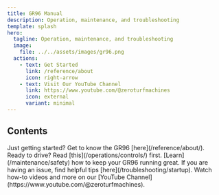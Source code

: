 ```yaml
---
title: GR96 Manual
description: Operation, maintenance, and troubleshooting
template: splash
hero:
  tagline: Operation, maintenance, and troubleshooting
  image:
    file: ../../assets/images/gr96.png
  actions:
    - text: Get Started
      link: /reference/about
      icon: right-arrow
    - text: Visit Our YouTube Channel
      link: https://www.youtube.com/@zeroturfmachines
      icon: external
      variant: minimal
---
```



## Contents

<CardGrid stagger>
	<Card title="About GR96" icon="document" >
		Just getting started? Get to know the GR96 [here](/reference/about/).
	</Card>
	<Card title="Operation" icon="information">
		Ready to drive? Read [this](/operations/controls/) first.
	</Card>
	<Card title="Maintenance" icon="setting">
		[Learn](/maintenance/safety) how to keep your GR96 running great.
	</Card>
	<Card title="Troubleshooting" icon="error">
		If you are having an issue, find helpful tips [here](/troubleshooting/startup).
	</Card>
	<Card title="Videos" icon="seti:video">
		Watch how-to videos and more on our [YouTube Channel](https://www.youtube.com/@zeroturfmachines).
	</Card>
</CardGrid>
